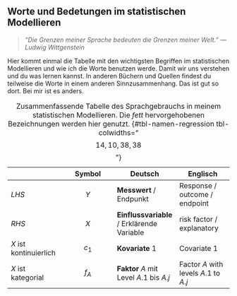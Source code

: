 ::: callout-important
## Worte und Bedetungen im statistischen Modellieren

> *"Die Grenzen meiner Sprache bedeuten die Grenzen meiner Welt." --- Ludwig Wittgenstein*

Hier kommt einmal die Tabelle mit den wichtigsten Begriffen im statistischen Modellieren und wie ich die Worte benutzen werde. Damit wir uns verstehen und du was lernen kannst. In anderen Büchern und Quellen findest du teilweise die Worte in einem anderen Sinnzusammenhang. Das ist gut so dort. Bei mir ist es anders.

|   | Symbol | Deutsch | Englisch |
|----|:--:|----|----|
| *LHS* | $Y$ | **Messwert** / Endpunkt | Response / outcome / endpoint |
| *RHS* | $X$ | **Einflussvariable** / Erklärende Variable | risk factor / explanatory |
| $X$ ist kontinuierlich | $c_1$ | **Kovariate** 1 | Covariate 1 |
| $X$ ist kategorial | $f_A$ | **Faktor** $A$ mit Level $A.1$ bis $A.j$ | Factor $A$ with levels $A.1$ to $A.j$ |

: Zusammenfassende Tabelle des Sprachgebrauchs in meinem statistischen Modellieren. Die *fett* hervorgehobenen Bezeichnungen werden hier genutzt. {#tbl-namen-regression tbl-colwidths="$$14, 10, 38, 38$$"}
:::
